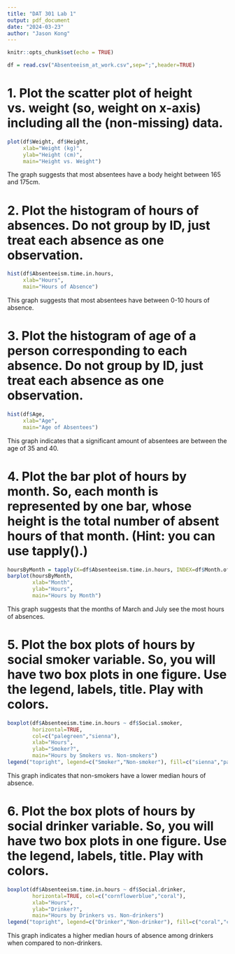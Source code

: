 ---
title: "DAT 301 Lab 1"
output: pdf_document
date: "2024-03-23"
author: "Jason Kong"
---

```{r setup, include=FALSE}
knitr::opts_chunk$set(echo = TRUE)
```

```{r}
df = read.csv("Absenteeism_at_work.csv",sep=";",header=TRUE)
```

# 1. Plot the scatter plot of height vs. weight (so, weight on x-axis) including all the (non-missing) data.

```{r}
plot(df$Weight, df$Height, 
     xlab="Weight (kg)", 
     ylab="Height (cm)", 
     main="Height vs. Weight")
```

The graph suggests that most absentees have a body height between 165 and 175cm.

\newpage

# 2. Plot the histogram of hours of absences. Do not group by ID, just treat each absence as one observation.

```{r}
hist(df$Absenteeism.time.in.hours, 
     xlab="Hours", 
     main="Hours of Absence")
```
This graph suggests that most absentees have between 0-10 hours of absence.

\newpage

# 3. Plot the histogram of age of a person corresponding to each absence. Do not group by ID, just treat each absence as one observation.

```{r}
hist(df$Age, 
     xlab="Age", 
     main="Age of Absentees")
```

This graph indicates that a significant amount of absentees are between the age of 35 and 40.

\newpage

# 4. Plot the bar plot of hours by month. So, each month is represented by one bar, whose height is the total number of absent hours of that month. (Hint: you can use tapply().)

```{r}
hoursByMonth = tapply(X=df$Absenteeism.time.in.hours, INDEX=df$Month.of.absence, FUN=sum)
barplot(hoursByMonth, 
        xlab="Month", 
        ylab="Hours", 
        main="Hours by Month")
```
This graph suggests that the months of March and July see the most hours of absences.

\newpage

# 5. Plot the box plots of hours by social smoker variable. So, you will have two box plots in one figure. Use the legend, labels, title. Play with colors.

```{r}
boxplot(df$Absenteeism.time.in.hours ~ df$Social.smoker, 
        horizontal=TRUE, 
        col=c("palegreen","sienna"), 
        xlab="Hours", 
        ylab="Smoker?", 
        main="Hours by Smokers vs. Non-smokers")
legend("topright", legend=c("Smoker","Non-smoker"), fill=c("sienna","palegreen"))
```

This graph indicates that non-smokers have a lower median hours of absence.

\newpage

# 6. Plot the box plots of hours by social drinker variable. So, you will have two box plots in one figure. Use the legend, labels, title. Play with colors.

```{r}
boxplot(df$Absenteeism.time.in.hours ~ df$Social.drinker, 
        horizontal=TRUE, col=c("cornflowerblue","coral"), 
        xlab="Hours", 
        ylab="Drinker?", 
        main="Hours by Drinkers vs. Non-drinkers")
legend("topright", legend=c("Drinker","Non-drinker"), fill=c("coral","cornflowerblue"))
```

This graph indicates a higher median hours of absence among drinkers when compared to non-drinkers.